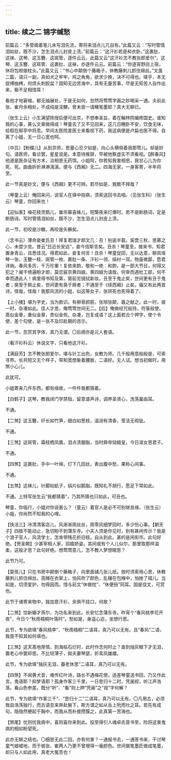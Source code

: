 ```yaml
---
---
---
```

title: 续之二 锦字缄愁
---




前篇云：“多管阁着笔儿未写泪先流，寄将来泪点儿兀自有。”此篇又云：“写时管情泪如丝，既不沙，怎生泪点儿封皮上渍。”前篇云：“这汗衫若是和衣卧。”这裹肚、这袜、这琴、这玉簪、这斑管，逐件云云，此篇又云“这汗衫怎不教张郎爱尔”，这琴、这玉簪、这斑管、这裹肚、这袜，亦逐件云云。前篇云：“你逐宵野店上宿，休将包袱做枕头。”此篇又云：“书心中颠倒个藤箱子，休教藤刺儿抓住绵丝。”文虽二篇，语只一副，真如犬之牢牢，鸡之角角，欲求少换，决不可得也。嗟乎，本无捉缚枷栲，何烦头刺胶盆？固知无边苦海中，具有无量苦事，尽是无知苦人自作出来，极不足相惜耳！

看他才地窘缩，都无抽展处，于是无如何，忽然将莺莺字画之妙喝采一通。夫前此张、崔月余相处，不成纯是淫嬲，曾未尝一请睹笔墨耶？真大无聊已。


（张生上云）小生满望除授后便可出京，不想奉圣旨，着在翰林院编修国史。谁知我的心事，甚么文章做得成！琴童去了又不见回来，这几日睡卧不安，饮食无味，给假在邮亭中将息。早间太医院差医士来看视下药，我这病便是卢扁也医不得。自离了小姐，无一日心宽也呵。

〔中吕〕【粉蝶儿】从到京师，思量心旦夕如是，向心头横倘着我那莺儿。却是妙句。请医师，看诊罢，星星说是。本意待推辞，早被他察虚实不须看视。【醉春风】他道是医杂证有方术，治相思无药饵。小姐呵，你若知我害相思，我甘心儿为你死、死。曲曲折折淋淋漓漓，便与《西厢》无二。四海无家，一身客寄，半年将至。

此一节真是妙文，便与《西厢》更不可辨。若尽如是，我敢不拜哉？

（琴童上云）俺回来问，说官人在驿中抱病，须索送回书去咱。（见张生科）（张生云）琴童，你回来也！

【迎仙客】噪花枝灵鹊儿，垂帘幕喜蛛儿，短檠夜来灯爆时。若不是断肠词，定是断肠诗。写时管情泪如丝，既不沙，怎生泪点儿封皮上渍。

此一节，初咬是沙糖，再咬是矢橛矣。

（念书云）薄命妾崔氏丑！拜复君瑞才郎文几：丑！别逾半载，奚啻三秋，思慕之心，未尝少怠。昔云“日近长安远”，妾今信斯言矣。丑杀！琴童至，接来书，知君置身青云，且悉佳况。得君如此，妾复何言！丑杀！琴童促回，无以达意，聊具瑶琴一张、玉簪一枝、斑管一枚、裹肚一条、汗衫一领、绢衬一双。物虽微鄙，愿君详纳。春风多厉，千万珍重！复依来韵，敬和一绝：和韵，是一部大节目，何得又犯之？阑干倚遍盼才郎，莫恋宸京黄四娘。黄四娘为请哉，何幸而遇杜工部，何不幸而遇此人！病里得书知及第，窗前览镜拭新妆。丑至于鬼止矣，世间更有丑于鬼者；臭至于屙止矣，世间更有臭于屙者；不通至于《续西厢》止矣，偏又有此两首诗，怪哉，怪哉！我那风流的小姐，似这等女子，张珙死也死得着了。

【上小楼】堪为字史，当为款识。有柳骨颜筋，张旭张颠，羲之献之。此一时，彼一时，杂凑如此。佳人才思，俺莺莺世间无二。【后】俺做经咒般持，符箓般使。髙似金章，重似金章，贵似金赀。杂凑，岂复成语？这上面若佥个押字，使个令使，差个勾使，是一张不及印赴期的咨示。

此一节，忽赏其字体，真乃无谓。〇后阕亦是元人套语。

（看汗衫科云）休说文字，只看他这汗衫。

【满庭芳】怎不教张郎爱尔，堪与针工出色，女教为师。几千般用意般般是，可索寻界。长共短又无个样子，窄和宽想象着腰肢，二语好。无人试。想当初做时，用煞小心儿。

此犹可。

小姐寄来几件东西，都有缘故，一件件我都猜着。

【白鹤子】这琴，教我闭门学禁指，留意谱声诗，调养圣贤心，洗荡巢由耳。

不通。

【二煞】这玉簪，纤长如竹笋，细白如葱枝，温润有清香，莹洁无瑕玼。

不通。

【三煞】这斑管，霜枝栖凤凰，泪点渍胭脂，当时舜帝恸娥皇，今日淑女思君子。

不通。

【四煞】这裹肚，手中一叶绵，灯下几回丝，表出腹中愁，果称心间事。

不通。

【五煞】这袜儿，针脚如虮子，绢片似鹅脂，既知礼不胡行，愿足下常如此。

不通。上特写张生云“我都猜着”，乃其所猜也只如此，可丑也。

琴童，你临行，小姐对你说甚么？（童云）着官人是必不可别继良缘。（张生云）小姐，你尚然不知我的心哩。

【快活三】冷清清客店儿，风淅淅雨丝丝，雨零风细梦回时，多少伤心事。【朝天子】四肢不能动止，急切盼不到蒲东寺。小夫人须是你见时，别有甚闲传示？我是个浪子官人，风流学士，怎肯带残花折旧枝。自从到此，甚的是闲街市。此句好绝。【贺圣朝】少甚宰相人家，招婿娇姿。其间或有个人儿似尔，那里取那样温柔，这般才思？此句好绝。想莺莺意儿，怎不教人梦想眠思？

此节乃可。

【耍孩儿】只在书房中颠倒个藤箱子，向里面铺几张儿纸。放时须索用心思，休教藤刺儿抓住绵丝。高摊在衣架上，怕风吹了颜色，乱穰在包褓中，怕挫了褶儿。当如是，切须爱护，勿得因而。惜与前文“休做枕”、“休便扭”同耳。固是佳文，可赏也。

此节于诸寄来物中，独加意汗衫，余俱不挂口，何故？

【二煞】恰新婚才燕尔，为功名来到此。长安忆念蒲东寺。昨宵个“春风桃李花开夜”，今日个“秋雨梧桐叶落时”。愁如是，身遥心迩，坐想行思。

此节，专为欲填“春风桃李”、“秋雨梧桐”二语耳，真乃可以无有。且“春风”二语，我竟不知其如何填也。

【三煞】这天髙地厚情，到海枯石烂时，此时作念何时止？直到烛灰眼下才无泪，蚕老心中罢却思。不比轻薄子，拋夫妻琴瑟，折鸾凤雄雌。

此节，专为欲填“独灰无泪，蚕老休思”二语耳，真乃可以无有。

【四煞】不闻黄犬音，难传红叶诗，路长不遇梅花使。适差琴童送书回，乃又作此言。鬼语耶？抑梦语耶？孤身作客三千里，一日思归十二时。凭阑视，听江声浩荡，看山色参差。既分“听”、“看”则上押“凭阑”之“视”字何解？

此节，专为欲填“作客三千”、“思归十二”二语耳，真乃可以无有。〇凡用古，必须我自浩荡独行，而古语忽来奔赴腕下，斯方谓之如从舌上吮而吐之耳。若先有成句，隐隐然梗起于胸中，而我从而补接攒簇之，此真第一苦海也。

【煞尾】忧则忧我病中，喜则喜你来到此。投至得引人魂卓氏音书至，险将这害鬼病的相如盼望死。

此亦无聊之结也。〇细思无此二回，亦有何害？一通报书去，一通答书来，干讨琴童气嘘嘘地，而于彼张、崔两人乃更不曾增得一毫颜色。世间做笔墨匠做成笔墨，却只与人如此用，真老大冤苦也！